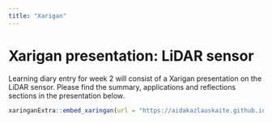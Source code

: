 ```yaml
---
title: "Xarigan"
---
```


# Xarigan presentation: LiDAR sensor

Learning diary entry for week 2 will consist of a Xarigan presentation on the LiDAR sensor. Please find the summary, applications and reflections sections in the presentation below.

```r
xaringanExtra::embed_xaringan(url = "https://aidakazlauskaite.github.io/xarigan/", ratio = "4:3")

```
